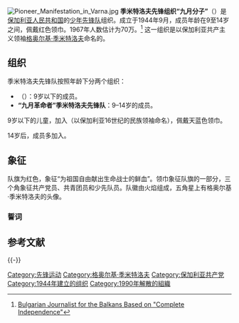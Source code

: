 {{Infobox Political Youth Organization
|name_Chinese = 季米特洛夫先锋组织“九月分子”
|name_native = Димитровска пионерска организация "Септемврийче"
|colorcode = #D7141A
|logo = [[File:Dimitrovist_Pioneer_Organization_"Septemberists"_Logo.png|180px]]
|leader = 
|secretary = 
|founded = 1944年9月
|headquarters = {{Flag|保加利亚人民共和国}}
|ideology =[[社会主义|社会主义]]
|mother_party = [[保加利亚共产党|保加利亚共产党]]
|international = 
|newspaper=
|website =
}}
[[File:Pioneer_Manifestation_in_Varna.jpg|thumb]]
'''季米特洛夫先锋组织“九月分子”'''（{{lang-bg|'''Димитровска пионерска организация "Септемврийче"'''}}）是[[保加利亚人民共和国|保加利亚人民共和国]]的[[先锋运动|少年先锋队]]组织。成立于1944年9月，成员年龄在9至14岁之间，佩戴红色领巾。1967年人数估计为70万。<ref>[http://files.osa.ceu.hu/holdings/300/8/3/text/6-7-142.shtml Bulgarian Journalist for the Balkans Based on "Complete Independence"]{{dead link|date=2017年12月 |bot=InternetArchiveBot |fix-attempted=yes }}</ref> 这一组织是以保加利亚共产主义领袖[[格奥尔基·季米特洛夫|格奥尔基·季米特洛夫]]命名的。

==组织==
季米特洛夫先锋队按照年龄下分两个组织：
*'''{{link-bg|小恰夫达尔|Чавдарче}}'''（{{lang|bg|Чавдарче}}）：9岁以下的成员。
*'''“九月革命者”季米特洛夫先锋队'''：9–14岁的成员。

9岁以下的儿童，加入{{link-bg|小恰夫达尔|Чавдарче}}（以保加利亚16世纪的民族领袖{{link-en|恰夫达尔|Chavdar Voyvoda}}命名），佩戴天蓝色领巾。

14岁后，成员多加入{{link-bg|季米特洛夫共产主义青年团|Димитровски комунистически младежки съюз}}。

==象征==
队旗为红色，象征“为祖国自由献出生命战士的鲜血”。领巾象征队旗的一部分，三个角象征共产党员、共青团员和少先队员。队徽由火焰组成，五角星上有格奥尔基·季米特洛夫的头像。

===誓词===
{{quotation|我，季米特洛夫少先队员庄严地向为[[保加利亚共产党|保加利亚共产党]]和[[共产主义|共产主义]]胜利无私奋斗的同志和人民宣誓，忠于格奥尔基·季米特洛夫的誓言，执行季米特洛夫少先队员的章程。我宣誓成为我亲爱的祖国——[[保加利亚人民共和国|保加利亚人民共和国]]的优秀公民。
{{Hidden
| header = 原文
| content =Аз, димитровският пионер, тържествено обещавам пред другарите си и своя героичен народ да се боря всеотдайно за делото на Българската комунистическа партия, за победата на комунизма. Да бъда верен на заветите на Георги Димитров, да изпълнявам законите на димитровския пионер. Обещавам да бъда достоен гражданин на моето мило отечество - Народна република България
}}
}}

==参考文献==
{{reflist}}
{{-}}
{{Pioneer movement}}
[[Category:先锋运动|Category:先锋运动]]
[[Category:格奥尔基·季米特洛夫|Category:格奥尔基·季米特洛夫]]
[[Category:保加利亚共产党|Category:保加利亚共产党]]
[[Category:1944年建立的组织|Category:1944年建立的组织]]
[[Category:1990年解散的組織|Category:1990年解散的組織]]